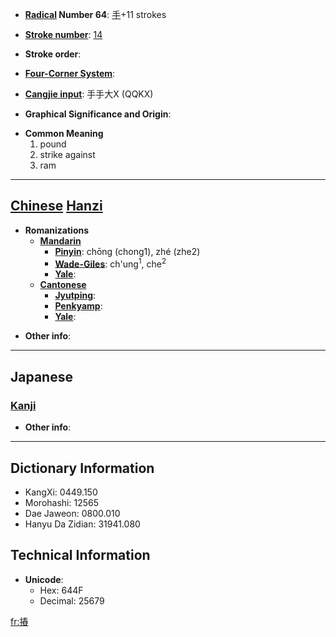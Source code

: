 * '''[[Wiktionary:Chinese radical index| Radical]] Number 64''': [[Wiktionary:Chinese radical index 手|手]]+11 strokes

* '''[[Wiktionary:Chinese total strokes index|Stroke number]]''': [[Wiktionary:Chinese total strokes index 14|14]]

* '''Stroke order''': 

* '''[[Wiktionary:Chinese four corner index|Four-Corner System]]''': 

* '''[[Wiktionary:Chinese Cangjie index|Cangjie input]]''': 手手大X (QQKX)

* '''Graphical Significance and Origin''': 

* '''Common Meaning'''
*#pound
*# strike against
*# ram


----

== [[Chinese]] [[Hanzi]] ==

* '''Romanizations'''
** '''[[Mandarin]]'''
*** '''[[Pinyin]]''': chōng (chong1), zhé (zhe2)
*** '''[[Wade-Giles]]''': ch'ung<sup>1</sup>, che<sup>2</sup>
*** '''[[Yale]]''': 
** '''[[Cantonese]]'''
*** '''[[Jyutping]]''':
*** '''[[Penkyamp]]''': 
*** '''[[Yale]]''': 

* '''Other info''': 

----

==Japanese==
===[[Kanji]]===
{{kanji|on readings=[[しょう]] (shō), [[しゅ]] (shu)
|kun readings=[[つく]] (tsuku)
}}

* '''Other info''':  

----

== Dictionary Information ==

* KangXi: 0449.150
* Morohashi: 12565
* Dae Jaweon: 0800.010
* Hanyu Da Zidian: 31941.080

== Technical Information ==

* '''Unicode''':
** Hex: 644F
** Decimal: 25679

[[fr:摏]]